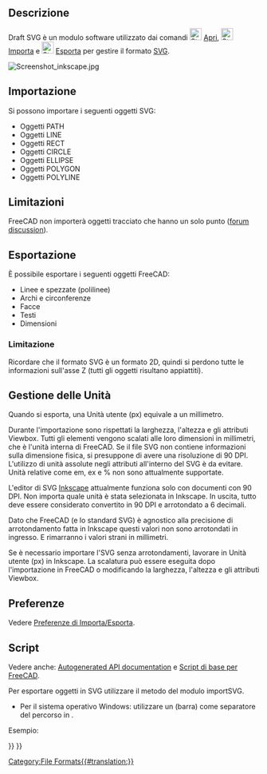 <languages/>

{{Docnav/it
|[[Draft_DXF/it|DXF]]
|[[Draft_OCA/it|OCA]]
|[[Draft_Workbench/it|Draft]]
|IconL=
|IconR=
|IconC=Workbench_Draft.svg
}}

{{TOCright}}

<span id="Description"></span>
==Descrizione==

Draft SVG è un modulo software utilizzato dai comandi [[File:Std_Open.svg|24px]] [[Std_Open/it|Apri]], [[File:Std_Import.svg|24px]]  [[Std_Import/it|Importa]] e [[File:Std_Export.svg|24px]] [[Std_Export/it|Esporta]] per gestire il formato [[SVG/it|SVG]].

[[Image:Screenshot inkscape.jpg]]
{{Caption|Disegno di Inkscape esportato in SVG, e successivamente aperto in FreeCAD}}

<span id="Importing"></span>
==Importazione==

Si possono importare i seguenti oggetti SVG:
* Oggetti PATH 
* Oggetti LINE
* Oggetti RECT
* Oggetti CIRCLE
* Oggetti ELLIPSE
* Oggetti POLYGON
* Oggetti POLYLINE

<span id="Limitations"></span>
==Limitazioni==

<div class="mw-translate-fuzzy">
FreeCAD non importerà oggetti tracciato che hanno un solo punto ([https://forum.freecadweb.org/viewtopic.php?f=3&t=43856 forum discussion]).
</div>

<span id="Exporting"></span>
==Esportazione==

È possibile esportare i seguenti oggetti FreeCAD:
* Linee e spezzate (polilinee)
* Archi e circonferenze
* Facce
* Testi
* Dimensioni

<span id="Limitations"></span>
===Limitazione===

Ricordare che il formato SVG è un formato 2D, quindi si perdono tutte le informazioni sull'asse Z (tutti gli oggetti risultano appiattiti).

<span id="Unit_Handling"></span>
==Gestione delle Unità==

Quando si esporta, una Unità utente (px) equivale a un millimetro. 

Durante l'importazione sono rispettati la larghezza, l'altezza e gli attributi Viewbox. Tutti gli elementi vengono scalati alle loro dimensioni in millimetri, che è l'unità interna di FreeCAD. Se il file SVG non contiene informazioni sulla dimensione fisica, si presuppone di avere una risoluzione di 90 DPI.
L'utilizzo di unità assolute negli attributi all'interno del SVG è da evitare. Unità relative come em, ex e % non sono attualmente supportate.

L'editor di SVG [https://inkscape.org/ Inkscape] attualmente funziona solo con documenti con 90 DPI. Non importa quale unità è stata selezionata in Inkscape. In uscita, tutto deve essere considerato convertito in 90 DPI e arrotondato a 6 decimali.

Dato che FreeCAD (e lo standard SVG) è agnostico alla precisione di arrotondamento fatta in Inkscape questi valori non sono arrotondati in ingresso. E rimarranno i valori strani in millimetri.

Se è necessario importare l'SVG senza arrotondamenti, lavorare in Unità utente (px) in Inkscape. La scalatura può essere eseguita dopo l'importazione in FreeCAD o modificando la larghezza, l'altezza e gli attributi Viewbox.

<span id="Preferences"></span>
==Preferenze==

Vedere [[Import_Export_Preferences/it|Preferenze di Importa/Esporta]].

<span id="Scripting"></span>
==Script==

Vedere anche: [https://freecad.github.io/SourceDoc/ Autogenerated API documentation] e [[FreeCAD Scripting Basics/it|Script di base per FreeCAD]].

Per esportare oggetti in SVG utilizzare il metodo {{incode|export}} del modulo importSVG.

{{Code|code=
importSVG.export(exportList, filename)
}}

* Per il sistema operativo Windows: utilizzare un {{FileName|/}} (barra) come separatore del percorso in {{Incode|filename}}.

Esempio:

{{Code|code=
import FreeCAD as App
import Draft
import importSVG

doc = App.newDocument()

polygon1 = Draft.make_polygon(3, radius=500)
polygon2 = Draft.make_polygon(5, radius=1500)

doc.recompute()

objects = [polygon1, polygon2]
importSVG.export(objects, "/home/user/Pictures/myfile.svg")
}}


{{Docnav/it
|[[Draft_DXF/it|DXF]]
|[[Draft_OCA/it|OCA]]
|[[Draft_Workbench/it|Draft]]
|IconL=
|IconR=
|IconC=Workbench_Draft.svg
}}

{{Draft Tools navi{{#translation:}}}}
{{Userdocnavi{{#translation:}}}}
[[Category:File Formats{{#translation:}}]]